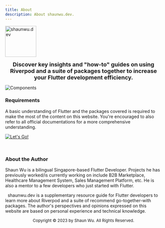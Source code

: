 ```yaml
---
title: About
description: About shaunwu.dev.
---
```

<Image
  src="/assets/symbol.png"
  alt="shaunwu.dev"
  height="100"
/>

**<center><font size="4">Discover key insights and "how-to" guides on using Riverpod and a suite of packages together to increase your Flutter development efficiency.</font></center>**

![Components](/assets/components-row.png)

### Requirements
A basic understanding of Flutter and the packages covered is required to make the most of the content on this website. You're encouraged to also refer to all official documentations for a more comprehensive understanding.

[![Let's Go!](https://img.shields.io/badge/-GET%20STARTED!-blue?style=for-the-badge)](https://docs.page/iamshaunwu/shaun-wu-dev/en/setup)

&nbsp;
### About the Author
Shaun Wu is a bilingual Singapore-based Flutter Developer. Projects he has previously worked/is currently working on include B2B Marketplace, Healthcare Management System, Sales Management Platform, etc. He is also a mentor to a few developers who just started with Flutter.

&nbsp;
<Info>shaunwu.dev is a supplementary resource guide for Flutter developers to learn more about Riverpod and a suite of recommend go-together-with packages. The author's perspectives and opinions expressed on this website are based on personal experience and technical knowledge.</Info>

<center><font size = "2">Copyright &copy; 2023 by Shaun Wu. All Rights Reserved.</font></center>